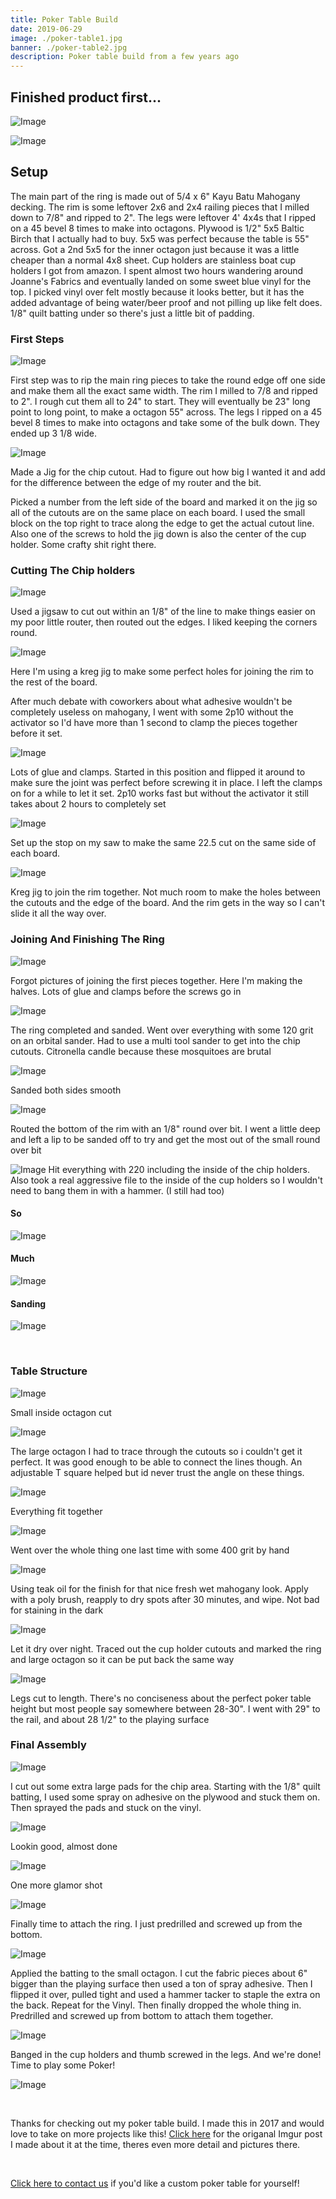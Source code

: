 ```yaml
---
title: Poker Table Build
date: 2019-06-29
image: ./poker-table1.jpg
banner: ./poker-table2.jpg
description: Poker table build from a few years ago
---
```


## Finished product first...

![Image](./poker-table1.jpg)

![Image](./poker-table3.jpg)

## Setup

The main part of the ring is made out of 5/4 x 6" Kayu Batu Mahogany decking. The rim is some leftover 2x6 and 2x4 railing pieces that I milled down to 7/8" and ripped to 2". The legs were leftover 4' 4x4s that I ripped on a 45 bevel 8 times to make into octagons. Plywood is 1/2" 5x5 Baltic Birch that I actually had to buy. 5x5 was perfect because the table is 55" across. Got a 2nd 5x5 for the inner octagon just because it was a little cheaper than a normal 4x8 sheet. Cup holders are stainless boat cup holders I got from amazon. I spent almost two hours wandering around Joanne's Fabrics and eventually landed on some sweet blue vinyl for the top. I picked vinyl over felt mostly because it looks better, but it has the added advantage of being water/beer proof and not pilling up like felt does. 1/8" quilt batting under so there's just a little bit of padding.

### First Steps

![Image](./poker-table5.jpg)

First step was to rip the main ring pieces to take the round edge off one side and make them all the exact same width. The rim I milled to 7/8 and ripped to 2". I rough cut them all to 24" to start. They will eventually be 23" long point to long point, to make a octagon 55" across. The legs I ripped on a 45 bevel 8 times to make into octagons and take some of the bulk down. They ended up 3 1/8 wide.

![Image](./poker-table6.jpg)

Made a Jig for the chip cutout. Had to figure out how big I wanted it and add for the difference between the edge of my router and the bit.

Picked a number from the left side of the board and marked it on the jig so all of the cutouts are on the same place on each board. I used the small block on the top right to trace along the edge to get the actual cutout line. Also one of the screws to hold the jig down is also the center of the cup holder. Some crafty shit right there.

### Cutting The Chip holders

![Image](./poker-table7.jpg)

Used a jigsaw to cut out within an 1/8" of the line to make things easier on my poor little router, then routed out the edges. I liked keeping the corners round.

![Image](./poker-table8.jpg)

Here I'm using a kreg jig to make some perfect holes for joining the rim to the rest of the board.

After much debate with coworkers about what adhesive wouldn't be completely useless on mahogany, I went with some 2p10 without the activator so I'd have more than 1 second to clamp the pieces together before it set.

![Image](./poker-table9.jpg)

Lots of glue and clamps. Started in this position and flipped it around to make sure the joint was perfect before screwing it in place. I left the clamps on for a while to let it set. 2p10 works fast but without the activator it still takes about 2 hours to completely set

![Image](./poker-table10.jpg)

Set up the stop on my saw to make the same 22.5 cut on the same side of each board.

![Image](./poker-table11.jpg)

Kreg jig to join the rim together. Not much room to make the holes between the cutouts and the edge of the board. And the rim gets in the way so I can't slide it all the way over.

### Joining And Finishing The Ring

![Image](./poker-table12.jpg)

Forgot pictures of joining the first pieces together. Here I'm making the halves. Lots of glue and clamps before the screws go in

![Image](./poker-table13.jpg)

The ring completed and sanded. Went over everything with some 120 grit on an orbital sander. Had to use a multi tool sander to get into the chip cutouts. Citronella candle because these mosquitoes are brutal

![Image](./poker-table14.jpg)

Sanded both sides smooth

![Image](./poker-table15.jpg)

Routed the bottom of the rim with an 1/8" round over bit. I went a little deep and left a lip to be sanded off to try and get the most out of the small round over bit

![Image](./poker-table30.jpg)
Hit everything with 220 including the inside of the chip holders. Also took a real aggressive file to the inside of the cup holders so I wouldn't need to bang them in with a hammer. (I still had too)

#### So

![Image](./poker-table16.jpg)

#### Much

![Image](./poker-table17.jpg)

#### Sanding

![Image](./poker-table18.jpg)

<br />

### Table Structure

![Image](./poker-table19.jpg)

Small inside octagon cut

![Image](./poker-table20.jpg)

The large octagon I had to trace through the cutouts so i couldn't get it perfect. It was good enough to be able to connect the lines though. An adjustable T square helped but id never trust the angle on these things.

![Image](./poker-table21.jpg)

Everything fit together

![Image](./poker-table22.jpg)

Went over the whole thing one last time with some 400 grit by hand

![Image](./poker-table31.jpg)

Using teak oil for the finish for that nice fresh wet mahogany look. Apply with a poly brush, reapply to dry spots after 30 minutes, and wipe. Not bad for staining in the dark

![Image](./poker-table23.jpg)

Let it dry over night. Traced out the cup holder cutouts and marked the ring and large octagon so it can be put back the same way

![Image](./poker-table24.jpg)

Legs cut to length. There's no conciseness about the perfect poker table height but most people say somewhere between 28-30". I went with 29" to the rail, and about 28 1/2" to the playing surface

### Final Assembly

![Image](./poker-table25.jpg)

I cut out some extra large pads for the chip area. Starting with the 1/8" quilt batting, I used some spray on adhesive on the plywood and stuck them on. Then sprayed the pads and stuck on the vinyl.

![Image](./poker-table26.jpg)

Lookin good, almost done

![Image](./poker-table27.jpg)

One more glamor shot

![Image](./poker-table28.jpg)

Finally time to attach the ring. I just predrilled and screwed up from the bottom.

![Image](./poker-table29.jpg)

Applied the batting to the small octagon. I cut the fabric pieces about 6" bigger than the playing surface then used a ton of spray adhesive. Then I flipped it over, pulled tight and used a hammer tacker to staple the extra on the back. Repeat for the Vinyl. Then finally dropped the whole thing in. Predrilled and screwed up from bottom to attach them together.

![Image](./poker-table1.jpg)

Banged in the cup holders and thumb screwed in the legs. And we're done! Time to play some Poker!

![Image](./poker-table4.jpg)

<br />

Thanks for checking out my poker table build. I made this in 2017 and would love to take on more projects like this! [Click here](https://imgur.com/gallery/zN0OL) for the origanal Imgur post I made about it at the time, theres even more detail and pictures there.

<br />

[Click here to contact us](/contact) if you'd like a custom poker table for yourself!
